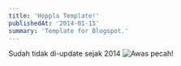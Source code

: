 ```yaml
---
title: 'Hoppla Template!'
publishedAt: '2014-01-15'
summary: 'Template for Blogspot.'
---
```


<Error>
Sudah tidak di-update sejak 2014
</Error>
<Image
    alt="Awas pecah!"
    src={`/images/art/hopplatemplate.png`}
    width={980 / 1.5}
    height={430 / 1.5}
/>

